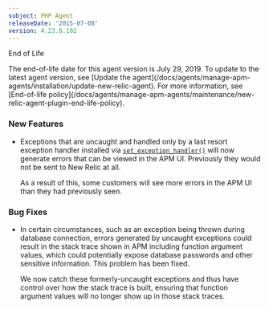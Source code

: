 ```yaml
---
subject: PHP Agent
releaseDate: '2015-07-08'
version: 4.23.0.102
---
```


End of Life

<Callout variant="important">
  The end-of-life date for this agent version is July 29, 2019. To update to the latest agent version, see [Update the agent](/docs/agents/manage-apm-agents/installation/update-new-relic-agent). For more information, see [End-of-life policy](/docs/agents/manage-apm-agents/maintenance/new-relic-agent-plugin-end-life-policy).
</Callout>

### New Features

* Exceptions that are uncaught and handled only by a last resort exception handler installed via [`set_exception_handler()`](http://php.net/set_exception_handler) will now generate errors that can be viewed in the APM UI. Previously they would not be sent to New Relic at all.

  As a result of this, some customers will see more errors in the APM UI than they had previously seen.

### Bug Fixes

* In certain circumstances, such as an exception being thrown during database connection, errors generated by uncaught exceptions could result in the stack trace shown in APM including function argument values, which could potentially expose database passwords and other sensitive information. This problem has been fixed.

  We now catch these formerly-uncaught exceptions and thus have control over how the stack trace is built, ensuring that function argument values will no longer show up in those stack traces.
